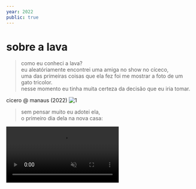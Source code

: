 ```yaml
---
year: 2022
public: true
---
```



# sobre a lava

> como eu conheci a lava? <br />
> eu aleatóriamente encontrei uma amiga no show no cíceco, <br />
> uma das primeiras coisas que ela fez foi me mostrar a foto de um gato tricolor. <br />
> nesse momento eu tinha muita certeza da decisão que eu iria tomar.

cicero @ manaus (2022)
![1](./1.jpg)

> sem pensar muito eu adotei ela, <br />
> o primeiro dia dela na nova casa:

<video src={video1} autoplay loop muted />
![2](./2.jpg) ![3](./3.jpg)

> ela sempre amou dormir em cima da maquina de lavar

![4](./4.jpg)

> ou das plantas...
> ela vivia com o cheiro de terra molhada

![5](./5.jpg)

> em geral acho que a vida de gatos se resumem em brincar, comer e dormir...

<video src={video6} autoplay loop muted />

> mas ela também tinha irmãos! <br />
> como a _ivy_:

![ivy1](./ivy1.jpg)
![ivy2](./ivy2.jpg)
![ivy3](./ivy3.jpg)

> e o _uli_:

- adicionar fotos do uli

> e essa é a história resumida da minha gata, mas nem tudo são flores. <br />
> infelizmente ela morreu em 25 de fev. de 2024. <br />
> então esse espaço digital é um pequeno tributo à tudo que ela me proporcionou <br />
> espero que você governe o céu dos gatos como uma imperatriz. <br />
> obrigada por ter sido minha gata, eu te amo!

![final](./final.jpg)
